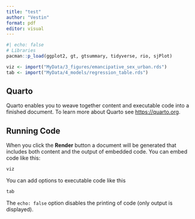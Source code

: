 ```yaml
---
title: "test"
author: "Vestin"
format: pdf
editor: visual
---
```


```r
#| echo: false
# Libraries
pacman::p_load(ggplot2, gt, gtsummary, tidyverse, rio, sjPlot)

viz <- import("MyData/3_figures/emancipative_sex_urban.rds")
tab <- import("MyData/4_models/regression_table.rds")
```

## Quarto

Quarto enables you to weave together content and executable code into a finished document. To learn more about Quarto see <https://quarto.org>.

## Running Code

When you click the **Render** button a document will be generated that includes both content and the output of embedded code. You can embed code like this:

```r
viz
```

You can add options to executable code like this

```r
tab
```

The `echo: false` option disables the printing of code (only output is displayed).
